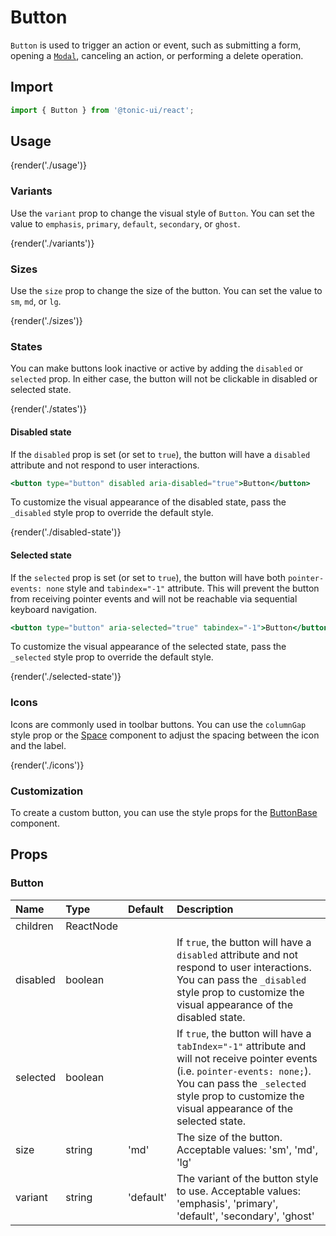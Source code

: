 # Button

`Button` is used to trigger an action or event, such as submitting a form, opening a [`Modal`](modal), canceling an action, or performing a delete operation.

## Import

```js
import { Button } from '@tonic-ui/react';
```

## Usage

{render('./usage')}

### Variants

Use the `variant` prop to change the visual style of `Button`. You can set the value to `emphasis`, `primary`, `default`, `secondary`, or `ghost`.

{render('./variants')}

### Sizes

Use the `size` prop to change the size of the button. You can set the value to `sm`, `md`, or `lg`.

{render('./sizes')}

### States

You can make buttons look inactive or active by adding the `disabled` or `selected` prop. In either case, the button will not be clickable in disabled or selected state.

{render('./states')}

#### Disabled state

If the `disabled` prop is set (or set to `true`), the button will have a `disabled` attribute and not respond to user interactions.

```jsx disabled
<button type="button" disabled aria-disabled="true">Button</button>
```

To customize the visual appearance of the disabled state, pass the `_disabled` style prop to override the default style.

{render('./disabled-state')}

#### Selected state

If the `selected` prop is set (or set to `true`), the button will have both `pointer-events: none` style and `tabindex="-1"` attribute. This will prevent the button from receiving pointer events and will not be reachable via sequential keyboard navigation.

```jsx disabled
<button type="button" aria-selected="true" tabindex="-1">Button</button>
```

To customize the visual appearance of the selected state, pass the `_selected` style prop to override the default style.

{render('./selected-state')}

### Icons

Icons are commonly used in toolbar buttons. You can use the `columnGap` style prop or the [Space](space) component to adjust the spacing between the icon and the label.

{render('./icons')}

### Customization

To create a custom button, you can use the style props for the [ButtonBase](button-base) component.

## Props

### Button

| Name | Type | Default | Description |
| :--- | :--- | :------ | :---------- |
| children | ReactNode | | |
| disabled | boolean | | If `true`, the button will have a `disabled` attribute and not respond to user interactions.<br />You can pass the `_disabled` style prop to customize the visual appearance of the disabled state. |
| selected | boolean | | If `true`, the button will have a `tabIndex="-1"` attribute and will not receive pointer events (i.e. `pointer-events: none;`).<br />You can pass the `_selected` style prop to customize the visual appearance of the selected state. |
| size | string | 'md' | The size of the button. Acceptable values: 'sm', 'md', 'lg' |
| variant | string | 'default' | The variant of the button style to use. Acceptable values: 'emphasis', 'primary', 'default', 'secondary', 'ghost' |
